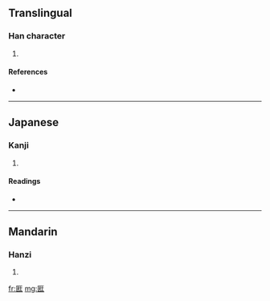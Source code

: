==Translingual==

===Han character===
{{Han char|rn=22|rad=匚|as=07|sn=9|four=|canj=尸女一土 (SVMG)}}

# {{defn|Han}}

====References====
* {{Han ref|kx=0153.400|dkj=02624|dj=0346.030|hdz=10086.100|uh=5328|ud=21288}}

----

==Japanese==

===Kanji===
{{ja-kanji|grade=|rs=匚07}}

# {{defn|Japanese}}

====Readings====
* {{ja-readings|on=[[ぞう]] (zō)|kun=[[くら]] (kura)}}

----

==Mandarin==

===Hanzi===
{{cmn-hanzi|pin=[[zāng]] ([[zang1]])|wg=tsang<sup>1</sup>}}

# {{defn|Mandarin}}

[[fr:匨]]
[[mg:匨]]